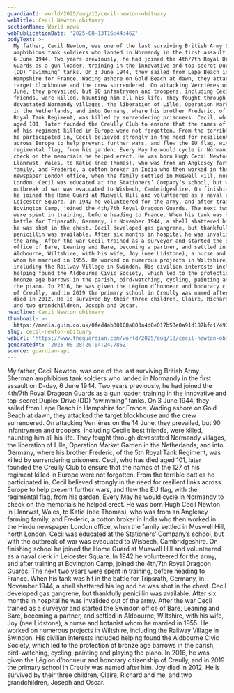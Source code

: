 ```yaml
---
guardianId: world/2025/aug/13/cecil-newton-obituary
webTitle: Cecil Newton obituary
sectionName: World news
webPublicationDate: '2025-08-13T16:44:46Z'
bodyText: >-
  My father, Cecil Newton, was one of the last surviving British Army Sherman
  amphibious tank soldiers who landed in Normandy in the first assault on D-day,
  6 June 1944. Two years previously, he had joined the 4th/7th Royal Dragoon
  Guards as a gun loader, training in the innovative and top-secret Duplex Drive
  (DD) “swimming” tanks. On 3 June 1944, they sailed from Lepe Beach in
  Hampshire for France. Wading ashore on Gold Beach at dawn, they attacked the
  target blockhouse and the crew surrendered. On attacking Verrières on the 14
  June, they prevailed, but 90 infantrymen and troopers, including Cecil’s best
  friends, were killed, haunting him all his life. They fought through
  devastated Normandy villages, the liberation of Lille, Operation Market Garden
  in the Netherlands, and into Germany, where his brother Frederic, of the 5th
  Royal Tank Regiment, was killed by surrendering prisoners. Cecil, who has died
  aged 101, later founded the Creully Club to ensure that the names of the 127
  of his regiment killed in Europe were not forgotten. From the terrible battles
  he participated in, Cecil believed strongly in the need for resilient links
  across Europe to help prevent further wars, and flew the EU flag, with the
  regimental flag, from his garden. Every May he would cycle in Normandy to
  check on the memorials he helped erect. He was born Hugh Cecil Newton in
  Llanrwst, Wales, to Katie (nee Thomas), who was from an Anglesey farming
  family, and Frederic, a cotton broker in India who then worked in the Hindu
  newspaper London office, when the family settled in Muswell Hill, north
  London. Cecil was educated at the Stationers’ Company’s school, but with the
  outbreak of war was evacuated to Wisbech, Cambridgeshire. On finishing school
  he joined the Home Guard at Muswell Hill and volunteered as a naval clerk in
  Leicester Square. In 1942 he volunteered for the army, and after training at
  Bovington Camp, joined the 4th/7th Royal Dragoon Guards. The next two years
  were spent in training, before heading to France. When his tank was hit in the
  battle for Tripsrath, Germany, in November 1944, a shell shattered his leg and
  he was shot in the chest. Cecil developed gas gangrene, but thankfully
  penicillin was available. After six months in hospital he was invalided out of
  the army. After the war Cecil trained as a surveyor and started the Swindon
  office of Bare, Leaning and Bare, becoming a partner, and settled in
  Aldbourne, Wiltshire, with his wife, Joy (nee Lidstone), a nurse and botanist
  whom he married in 1955. He worked on numerous projects in Wiltshire,
  including the Railway Village in Swindon. His civilian interests included
  helping found the Aldbourne Civic Society, which led to the protection of
  bronze age barrows in the parish, bird-watching, cycling, painting and playing
  the piano. In 2016, he was given the Légion d’honneur and honorary citizenship
  of Creully, and in 2019 the primary school in Creully was named after him. Joy
  died in 2012. He is survived by their three children, Claire, Richard and me,
  and two grandchildren, Joseph and Oscar.
headline: Cecil Newton obituary
thumbnail: >-
  https://media.guim.co.uk/0fed4ab30108a803a4d8e017b53e0a91d187bfc1/497_142_2282_1826/500.jpg
slug: cecil-newton-obituary
webUrl: 'https://www.theguardian.com/world/2025/aug/13/cecil-newton-obituary'
generatedAt: '2025-08-28T20:04:24.785Z'
source: guardian-api
---
```

My father, Cecil Newton, was one of the last surviving British Army Sherman amphibious tank soldiers who landed in Normandy in the first assault on D-day, 6 June 1944. Two years previously, he had joined the 4th/7th Royal Dragoon Guards as a gun loader, training in the innovative and top-secret Duplex Drive (DD) “swimming” tanks. On 3 June 1944, they sailed from Lepe Beach in Hampshire for France. Wading ashore on Gold Beach at dawn, they attacked the target blockhouse and the crew surrendered. On attacking Verrières on the 14 June, they prevailed, but 90 infantrymen and troopers, including Cecil’s best friends, were killed, haunting him all his life. They fought through devastated Normandy villages, the liberation of Lille, Operation Market Garden in the Netherlands, and into Germany, where his brother Frederic, of the 5th Royal Tank Regiment, was killed by surrendering prisoners. Cecil, who has died aged 101, later founded the Creully Club to ensure that the names of the 127 of his regiment killed in Europe were not forgotten. From the terrible battles he participated in, Cecil believed strongly in the need for resilient links across Europe to help prevent further wars, and flew the EU flag, with the regimental flag, from his garden. Every May he would cycle in Normandy to check on the memorials he helped erect. He was born Hugh Cecil Newton in Llanrwst, Wales, to Katie (nee Thomas), who was from an Anglesey farming family, and Frederic, a cotton broker in India who then worked in the Hindu newspaper London office, when the family settled in Muswell Hill, north London. Cecil was educated at the Stationers’ Company’s school, but with the outbreak of war was evacuated to Wisbech, Cambridgeshire. On finishing school he joined the Home Guard at Muswell Hill and volunteered as a naval clerk in Leicester Square. In 1942 he volunteered for the army, and after training at Bovington Camp, joined the 4th/7th Royal Dragoon Guards. The next two years were spent in training, before heading to France. When his tank was hit in the battle for Tripsrath, Germany, in November 1944, a shell shattered his leg and he was shot in the chest. Cecil developed gas gangrene, but thankfully penicillin was available. After six months in hospital he was invalided out of the army. After the war Cecil trained as a surveyor and started the Swindon office of Bare, Leaning and Bare, becoming a partner, and settled in Aldbourne, Wiltshire, with his wife, Joy (nee Lidstone), a nurse and botanist whom he married in 1955. He worked on numerous projects in Wiltshire, including the Railway Village in Swindon. His civilian interests included helping found the Aldbourne Civic Society, which led to the protection of bronze age barrows in the parish, bird-watching, cycling, painting and playing the piano. In 2016, he was given the Légion d’honneur and honorary citizenship of Creully, and in 2019 the primary school in Creully was named after him. Joy died in 2012. He is survived by their three children, Claire, Richard and me, and two grandchildren, Joseph and Oscar.
